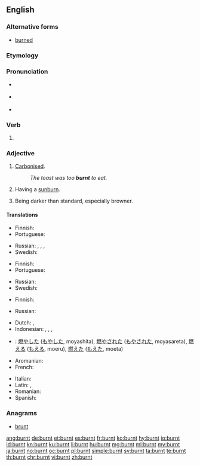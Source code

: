 ==English==

===Alternative forms===
* [[burned]]

===Etymology===
{{suffix|burn|t|lang=en}}

===Pronunciation===
* {{a|UK}} {{IPA|/ˈbəːnt/|/ˈbɜːnt/|lang=en}}
* {{a|US}} {{IPA|/ˈbɜrnt/|lang=en}}
* {{audio|en-us-burnt.ogg|Audio (US)|lang=en}}

===Verb===
{{en-verb form}}

# {{en-past of|burn}}


===Adjective===
{{en-adj}}

# {{context|of food|lang=en}} [[carbonize|Carbonised]].
#: ''The toast was too '''burnt''' to eat.''
# {{context|of a person|lang=en}} Having a [[sunburn]].
# {{context|of a colour|lang=en}} Being darker than standard, especially browner.

====Translations====
{{trans-top|carbonized}}
* Finnish: {{t|fi|palanut}}
* Portuguese: {{t|pt|queimado}}
{{trans-mid}}
* Russian: {{t+|ru|горелый|tr=gorélyj|sc=Cyrl}}, {{t+|ru|жжёный|tr=žžónyj|sc=Cyrl}}, {{t+|ru|сгоревший|tr=sgorévšij|sc=Cyrl}}, {{t+|ru|выжженный|tr=výžžennyj|sc=Cyrl}} {{qualifier|scorched}}
* Swedish: {{t+|sv|bränd}}
{{trans-bottom}}

{{trans-top|sun-burned}}
* Finnish: {{t|fi|palanut}}
* Portuguese: {{t|pt|queimado}}
{{trans-mid}}
* Russian: {{t+|ru|загорелый|tr=zagorélyj|sc=Cyrl}}
* Swedish: {{t+|sv|solbränd|c}}
{{trans-bottom}}

{{trans-top|browner than standard}}
* Finnish: {{t|fi|poltettu}}
{{trans-mid}}
* Russian: {{t+|ru|подгоревший|tr=podgorévšij|sc=Cyrl}}
{{trans-bottom}}
{{checktrans-top}}
<!--We don't have translations of inflected forms. Does the word fit the adjective senses?-->
* Dutch: {{t+check|nl|verbrandde}}, {{t+check|nl|verbrand}}
* Indonesian: {{t+check|id|bakar|alt=membakar}}, {{t+check|id|bakar|alt=membakar}}, {{t+check|id|bakar|alt=dibakar}}, {{t+check|id|bakar|alt=terbakar}}
* {{ttbc|ja}}: [[燃やした]] ([[もやした]], moyashita), [[燃やされた]] ([[もやされた]], moyasareta),  [[燃える]] ([[もえる]], moeru),  [[燃えた]] ([[もえた]], moeta)
* Aromanian: {{t-check|rup|arsu}}
* French: {{t+check|fr|brûlé}}
{{trans-mid}}
* Italian: {{t-check|it|arso}}
* Latin: {{t-check|la|ārsus}}, {{t-check|la|aestuātus}}
* Romanian: {{t-check|ro|ars}}
* Spanish: {{t+check|es|quemado}}
{{trans-bottom}}

===Anagrams===
* [[brunt#English|brunt]]

[[ang:burnt]]
[[de:burnt]]
[[et:burnt]]
[[es:burnt]]
[[fr:burnt]]
[[ko:burnt]]
[[hy:burnt]]
[[io:burnt]]
[[id:burnt]]
[[kn:burnt]]
[[ku:burnt]]
[[li:burnt]]
[[hu:burnt]]
[[mg:burnt]]
[[ml:burnt]]
[[my:burnt]]
[[ja:burnt]]
[[no:burnt]]
[[oc:burnt]]
[[pl:burnt]]
[[simple:burnt]]
[[sv:burnt]]
[[ta:burnt]]
[[te:burnt]]
[[th:burnt]]
[[chr:burnt]]
[[vi:burnt]]
[[zh:burnt]]